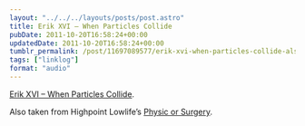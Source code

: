 ```yaml
---
layout: "../../../layouts/posts/post.astro"
title: Erik XVI – When Particles Collide
pubDate: 2011-10-20T16:58:24+00:00
updatedDate: 2011-10-20T16:58:24+00:00
tumblr_permalink: /post/11697089577/erik-xvi-when-particles-collide-also-taken-from
tags: ["linklog"]
format: "audio"
---
```


[Erik XVI &#8211; When Particles Collide][1].

Also taken from Highpoint Lowlife&rsquo;s [Physic or Surgery][2].

[1]: http://soundcloud.com/sharevari/erik-xvi-when-particles
[2]: http://highpointlowlife.com/
